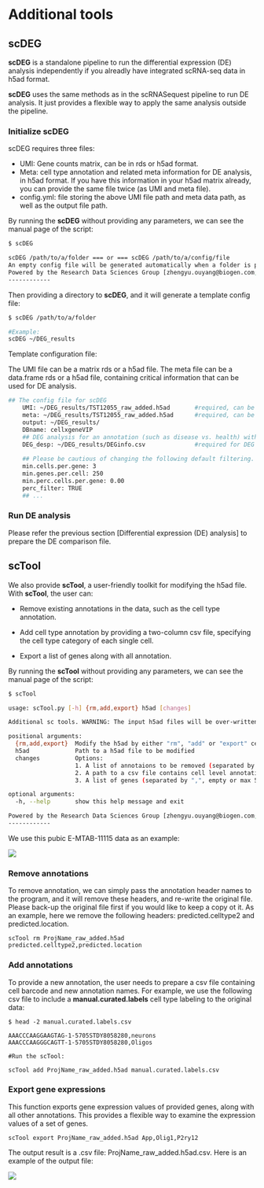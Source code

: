 # Additional tools

## scDEG

**scDEG** is a standalone pipeline to run the differential expression (DE) analysis independently if you alreadly have integrated scRNA-seq data in h5ad format.

**scDEG** uses the same methods as in the scRNASequest pipeline to run DE analysis. It just provides a flexible way to apply the same analysis outside the pipeline.

### Initialize scDEG

scDEG requires three files:

- UMI: Gene counts matrix, can be in rds or h5ad format.
- Meta: cell type annotation and related meta information for DE analysis, in h5ad format. If you have this information in your h5ad matrix already, you can provide the same file twice (as UMI and meta file).
- config.yml: file storing the above UMI file path and meta data path, as well as the output file path.

By running the **scDEG** without providing any parameters, we can see the manual page of the script:

```bash
$ scDEG

scDEG /path/to/a/folder === or === scDEG /path/to/a/config/file
An empty config file will be generated automatically when a folder is provided
Powered by the Research Data Sciences Group [zhengyu.ouyang@biogen.com;yuhenry.sun@biogen.com]
------------

```

Then providing a directory to **scDEG**, and it will generate a template config file:

```bash
$ scDEG /path/to/a/folder

#Example:
scDEG ~/DEG_results

```

Template configuration file:

The UMI file can be a matrix rds or a h5ad file. The meta file can be a data.frame rds or a h5ad file, containing critical information that can be used for DE analysis.

```bash
## The config file for scDEG
    UMI: ~/DEG_results/TST12055_raw_added.h5ad       #required, can be a matrix rds or a h5ad file
    meta: ~/DEG_results/TST12055_raw_added.h5ad      #required, can be a cell annotation data.frame rds or a h5ad file
    output: ~/DEG_results/
    DBname: cellxgeneVIP
    ## DEG analysis for an annotation (such as disease vs. health) within a cell type annotation
    DEG_desp: ~/DEG_results/DEGinfo.csv              #required for DEG analysis
    
    ## Please be cautious of changing the following default filtering.
    min.cells.per.gene: 3
    min.genes.per.cell: 250
    min.perc.cells.per.gene: 0.00
    perc_filter: TRUE
    ## ...
```

### Run DE analysis

Please refer the previous section [Differential expression (DE) analysis] to prepare the DE comparison file.

## scTool

We also provide **scTool**, a user-friendly toolkit for modifying the h5ad file. With **scTool**, the user can:

- Remove existing annotations in the data, such as the cell type annotation.

- Add cell type annotation by providing a two-column csv file, specifying the cell type category of each single cell.

- Export a list of genes along with all annotation.

By running the **scTool** without providing any parameters, we can see the manual page of the script:

```bash
$ scTool

usage: scTool.py [-h] {rm,add,export} h5ad [changes]

Additional sc tools. WARNING: The input h5ad files will be over-written!

positional arguments:
  {rm,add,export}  Modify the h5ad by either "rm", "add" or "export" cell level annotations.
  h5ad             Path to a h5ad file to be modified
  changes          Options:
                   1. A list of annotaions to be removed (separated by ",") 
                   2. A path to a csv file contains cell level annotations (first column is the cell ID)
                   3. A list of genes (separated by ",", empty or max 50) to be exported along with all annotations.

optional arguments:
  -h, --help       show this help message and exit

Powered by the Research Data Sciences Group [zhengyu.ouyang@biogen.com;yuhenry.sun@biogen.com]
------------

```

We use this pubic E-MTAB-11115 data as an example:

[![](https://interactivereport.github.io/scRNAsequest/tutorial/images/UMAP.png)](https://interactivereport.github.io/scRNAsequest/tutorial/images/UMAP.png)

### Remove annotations

To remove annotation, we can simply pass the annotation header names to the program, and it will remove these headers, and re-write the original file. Please back-up the original file first if you would like to keep a copy ot it. As an example, here we remove the following headers: predicted.celltype2 and predicted.location.

```
scTool rm ProjName_raw_added.h5ad predicted.celltype2,predicted.location
```

### Add annotations

To provide a new annotation, the user needs to prepare a csv file containing cell barcode and new annotation names. For example, we use the following csv file to include a **manual.curated.labels** cell type labeling to the original data:

```
$ head -2 manual.curated.labels.csv

AAACCCAAGGAAGTAG-1-5705STDY8058280,neurons
AAACCCAAGGGCAGTT-1-5705STDY8058280,Oligos

#Run the scTool:

scTool add ProjName_raw_added.h5ad manual.curated.labels.csv
```

### Export gene expressions

This function exports gene expression values of provided genes, along with all other annotations. This provides a flexible way to examine the expression values of a set of genes.

```
scTool export ProjName_raw_added.h5ad App,Olig1,P2ry12
```

The output result is a .csv file: ProjName_raw_added.h5ad.csv. Here is an example of the output file:

[![](https://interactivereport.github.io/scRNAsequest/tutorial/images/Expression.png)](https://interactivereport.github.io/scRNAsequest/tutorial/images/Expression.png)

